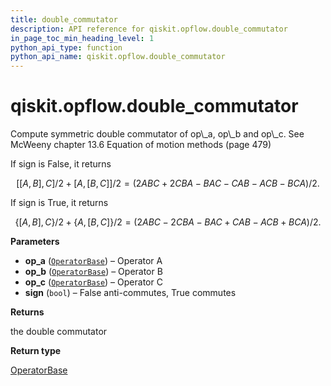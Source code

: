 ```yaml
---
title: double_commutator
description: API reference for qiskit.opflow.double_commutator
in_page_toc_min_heading_level: 1
python_api_type: function
python_api_name: qiskit.opflow.double_commutator
---
```


<span id="qiskit-opflow-double-commutator" />

# qiskit.opflow\.double\_commutator

<Function id="qiskit.opflow.double_commutator" isDedicatedPage={true} github="https://github.com/qiskit/qiskit/tree/stable/0.22/qiskit/opflow/utils.py" signature="double_commutator(op_a, op_b, op_c, sign=False)">
  Compute symmetric double commutator of op\_a, op\_b and op\_c. See McWeeny chapter 13.6 Equation of motion methods (page 479)

  If sign is False, it returns

$$
[[A, B], C]/2 + [A, [B, C]]/2
= (2ABC + 2CBA - BAC - CAB - ACB - BCA)/2.
$$

  If sign is True, it returns

$$
\lbrace[A, B], C\rbrace/2 + \lbrace A, [B, C]\rbrace/2
= (2ABC - 2CBA - BAC + CAB - ACB + BCA)/2.
$$

  **Parameters**

  *   **op\_a** ([`OperatorBase`](qiskit.opflow.OperatorBase "qiskit.opflow.operator_base.OperatorBase")) – Operator A
  *   **op\_b** ([`OperatorBase`](qiskit.opflow.OperatorBase "qiskit.opflow.operator_base.OperatorBase")) – Operator B
  *   **op\_c** ([`OperatorBase`](qiskit.opflow.OperatorBase "qiskit.opflow.operator_base.OperatorBase")) – Operator C
  *   **sign** (`bool`) – False anti-commutes, True commutes

  **Returns**

  the double commutator

  **Return type**

  [OperatorBase](qiskit.opflow.OperatorBase "qiskit.opflow.OperatorBase")
</Function>

